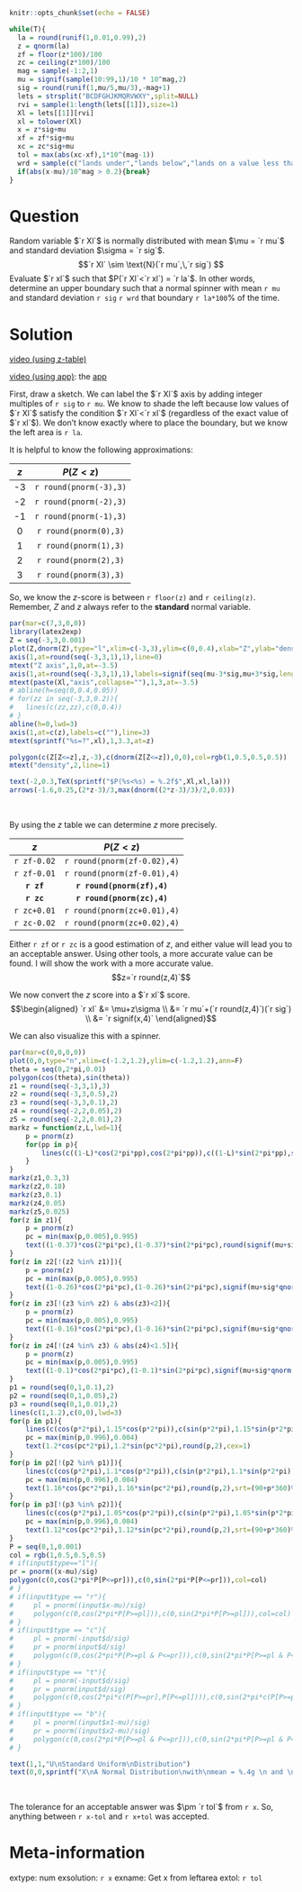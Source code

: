 ```r
knitr::opts_chunk$set(echo = FALSE)

while(T){
  la = round(runif(1,0.01,0.99),2)
  z = qnorm(la)
  zf = floor(z*100)/100
  zc = ceiling(z*100)/100
  mag = sample(-1:2,1)
  mu = signif(sample(10:99,1)/10 * 10^mag,2)
  sig = round(runif(1,mu/5,mu/3),-mag+1)
  lets = strsplit("BCDFGHJKMQRVWXY",split=NULL)
  rvi = sample(1:length(lets[[1]]),size=1)
  Xl = lets[[1]][rvi]
  xl = tolower(Xl)
  x = z*sig+mu
  xf = zf*sig+mu
  xc = zc*sig+mu
  tol = max(abs(xc-xf),1*10^(mag-1))
  wrd = sample(c("lands under","lands below","lands on a value less than"),1)
  if(abs(x-mu)/10^mag > 0.2){break}
}
```

Question
========
Random variable $`r Xl`$ is normally distributed with mean $\mu = `r mu`$ and standard deviation $\sigma = `r sig`$.
$$`r Xl` \sim \text{N}(`r mu`,\,`r sig`) $$
Evaluate $`r xl`$ such that $P(`r Xl`<`r xl`) = `r la`$. In other words, determine an upper boundary such that a normal spinner with mean `r mu` and standard deviation `r sig` `r wrd` that boundary `r la*100`% of the time. 


Solution
========

[video (using z-table)](https://vimeo.com/531935144){target="_blank"}

[video (using app)](https://vimeo.com/531935582){target="_blank"}: the [app](http://18.191.167.248:3838/nprob/){target="_blank"}

First, draw a sketch. We can label the $`r Xl`$ axis by adding integer multiples of `r sig` to `r mu`. We know to shade the left because low values of $`r Xl`$ satisfy the condition $`r Xl`<`r xl`$ (regardless of the exact value of $`r xl`$). We don't know exactly where to place the boundary, but we know the left area is `r la`.

It is helpful to know the following approximations:

|  $z$  |  $P(Z<z)$  |
|:---:|:---:|
| -3 | `r round(pnorm(-3),3)` |
| -2 | `r round(pnorm(-2),3)` |
| -1 | `r round(pnorm(-1),3)` |
| 0 | `r round(pnorm(0),3)` |
| 1 | `r round(pnorm(1),3)` |
| 2 | `r round(pnorm(2),3)` |
| 3 | `r round(pnorm(3),3)` |

So, we know the $z$-score is between `r floor(z)` and `r ceiling(z)`. Remember, $Z$ and $z$ always refer to the **standard** normal variable.


```r
par(mar=c(7,3,0,0))
library(latex2exp)
Z = seq(-3,3,0.001)
plot(Z,dnorm(Z),type="l",xlim=c(-3,3),ylim=c(0,0.4),xlab="Z",ylab="density",axes=F,ann=F,lwd=3)
axis(1,at=round(seq(-3,3,1),1),line=0)
mtext("Z axis",1,0,at=-3.5)
axis(1,at=round(seq(-3,3,1),1),labels=signif(seq(mu-3*sig,mu+3*sig,length.out=7),3),line=3)
mtext(paste(Xl,"axis",collapse=""),1,3,at=-3.5)
# abline(h=seq(0,0.4,0.05))
# for(zz in seq(-3,3,0.2)){
#   lines(c(zz,zz),c(0,0.4))
# }
abline(h=0,lwd=3)
axis(1,at=c(z),labels=c(""),line=3)
mtext(sprintf("%s=?",xl),1,3.3,at=z)

polygon(c(Z[Z<=z],z,-3),c(dnorm(Z[Z<=z]),0,0),col=rgb(1,0.5,0.5,0.5))
mtext("density",2,line=1)

text(-2,0.3,TeX(sprintf("$P(%s<%s) = %.2f$",Xl,xl,la)))
arrows(-1.6,0.25,(2*z-3)/3,max(dnorm((2*z-3)/3)/2,0.03))
```
\

By using the $z$ table we can determine $z$ more precisely.

| $z$ | $P(Z<z)$ |
|:---:|:---:|
| `r zf-0.02` | `r round(pnorm(zf-0.02),4)` |
| `r zf-0.01` | `r round(pnorm(zf-0.01),4)` |
| **`r zf`** | **`r round(pnorm(zf),4)`** |
| **`r zc`** | **`r round(pnorm(zc),4)`** |
| `r zc+0.01` | `r round(pnorm(zc+0.01),4)` |
| `r zc-0.02` | `r round(pnorm(zc+0.02),4)` |

Either `r zf` or `r zc` is a good estimation of $z$, and either value will lead you to an acceptable answer. Using other tools, a more accurate value can be found. I will show the work with a more accurate value.
$$z=`r round(z,4)`$$

We now convert the $z$ score into a $`r xl`$ score.
$$\begin{aligned}
`r xl` &= \mu+z\sigma \\
&= `r mu`+(`r round(z,4)`)(`r sig`) \\
&= `r signif(x,4)`
\end{aligned}$$

We can also visualize this with a spinner.

```r
par(mar=c(0,0,0,0))
plot(0,0,type="n",xlim=c(-1.2,1.2),ylim=c(-1.2,1.2),ann=F)
theta = seq(0,2*pi,0.01)
polygon(cos(theta),sin(theta))
z1 = round(seq(-3,3,1),3)
z2 = round(seq(-3,3,0.5),2)
z3 = round(seq(-3,3,0.1),2)
z4 = round(seq(-2,2,0.05),2)
z5 = round(seq(-2,2,0.01),2)
markz = function(z,L,lwd=1){
    p = pnorm(z)
    for(pp in p){
        lines(c((1-L)*cos(2*pi*pp),cos(2*pi*pp)),c((1-L)*sin(2*pi*pp),sin(2*pi*pp)),lwd=lwd)
    }
}
markz(z1,0.3,3)
markz(z2,0.18)
markz(z3,0.1)
markz(z4,0.05)
markz(z5,0.025)
for(z in z1){
    p = pnorm(z)
    pc = min(max(p,0.005),0.995)
    text((1-0.37)*cos(2*pi*pc),(1-0.37)*sin(2*pi*pc),round(signif(mu+sig*qnorm(p),4),6),cex=0.9)
}
for(z in z2[!(z2 %in% z1)]){
    p = pnorm(z)
    pc = min(max(p,0.005),0.995)
    text((1-0.26)*cos(2*pi*pc),(1-0.26)*sin(2*pi*pc),signif(mu+sig*qnorm(p),4),cex=0.9)
}
for(z in z3[!(z3 %in% z2) & abs(z3)<2]){
    p = pnorm(z)
    pc = min(max(p,0.005),0.995)
    text((1-0.16)*cos(2*pi*pc),(1-0.16)*sin(2*pi*pc),signif(mu+sig*qnorm(p),4),srt=(90+p*360)%%180-90,cex=0.9)
}
for(z in z4[!(z4 %in% z3) & abs(z4)<1.5]){
    p = pnorm(z)
    pc = min(max(p,0.005),0.995)
    text((1-0.1)*cos(2*pi*pc),(1-0.1)*sin(2*pi*pc),signif(mu+sig*qnorm(p),4),srt=(90+p*360)%%180-90,cex=0.6)
}
p1 = round(seq(0,1,0.1),2)
p2 = round(seq(0,1,0.05),2)
p3 = round(seq(0,1,0.01),2)
lines(c(1,1.2),c(0,0),lwd=3)
for(p in p1){
    lines(c(cos(p*2*pi),1.15*cos(p*2*pi)),c(sin(p*2*pi),1.15*sin(p*2*pi)))
    pc = max(min(p,0.996),0.004)
    text(1.2*cos(pc*2*pi),1.2*sin(pc*2*pi),round(p,2),cex=1)
}
for(p in p2[!(p2 %in% p1)]){
    lines(c(cos(p*2*pi),1.1*cos(p*2*pi)),c(sin(p*2*pi),1.1*sin(p*2*pi)))
    pc = max(min(p,0.996),0.004)
    text(1.16*cos(pc*2*pi),1.16*sin(pc*2*pi),round(p,2),srt=(90+p*360)%%180-90,cex=0.8)
}
for(p in p3[!(p3 %in% p2)]){
    lines(c(cos(p*2*pi),1.05*cos(p*2*pi)),c(sin(p*2*pi),1.05*sin(p*2*pi)))
    pc = max(min(p,0.996),0.004)
    text(1.12*cos(pc*2*pi),1.12*sin(pc*2*pi),round(p,2),srt=(90+p*360)%%180-90,cex=0.8)
}
P = seq(0,1,0.001)
col = rgb(1,0.5,0.5,0.5)
# if(input$type=="l"){
pr = pnorm((x-mu)/sig)
polygon(c(0,cos(2*pi*P[P<=pr])),c(0,sin(2*pi*P[P<=pr])),col=col)
# }
# if(input$type == "r"){
#     pl = pnorm((input$x-mu)/sig)
#     polygon(c(0,cos(2*pi*P[P>=pl])),c(0,sin(2*pi*P[P>=pl])),col=col)
# }
# if(input$type == "c"){
#     pl = pnorm(-input$d/sig)
#     pr = pnorm(input$d/sig)
#     polygon(c(0,cos(2*pi*P[P>=pl & P<=pr])),c(0,sin(2*pi*P[P>=pl & P<=pr])),col=col)
# }
# if(input$type == "t"){
#     pl = pnorm(-input$d/sig)
#     pr = pnorm(input$d/sig)
#     polygon(c(0,cos(2*pi*c(P[P>=pr],P[P<=pl]))),c(0,sin(2*pi*c(P[P>=pr],P[P<=pl]))),col=col)
# }       
# if(input$type == "b"){
#     pl = pnorm((input$x1-mu)/sig)
#     pr = pnorm((input$x2-mu)/sig)
#     polygon(c(0,cos(2*pi*P[P>=pl & P<=pr])),c(0,sin(2*pi*P[P>=pl & P<=pr])),col=col)
# }

text(1,1,"U\nStandard Uniform\nDistribution")
text(0,0,sprintf("X\nA Normal Distribution\nwith\nmean = %.4g \n and \nstdev = %.4g",mu,sig))
```
\

The tolerance for an acceptable answer was $\pm `r tol`$ from `r x`. So, anything between `r x-tol` and `r x+tol` was accepted.

Meta-information
================
extype: num
exsolution: `r x`
exname: Get x from leftarea
extol: `r tol`


